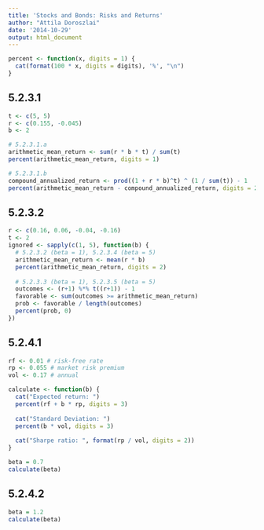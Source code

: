 ```yaml
---
title: 'Stocks and Bonds: Risks and Returns'
author: "Attila Doroszlai"
date: '2014-10-29'
output: html_document
---
```


```r
percent <- function(x, digits = 1) {
  cat(format(100 * x, digits = digits), '%', "\n")
}
```

## 5.2.3.1

```r
t <- c(5, 5)
r <- c(0.155, -0.045)
b <- 2

# 5.2.3.1.a
arithmetic_mean_return <- sum(r * b * t) / sum(t)
percent(arithmetic_mean_return, digits = 1)

# 5.2.3.1.b
compound_annualized_return <- prod((1 + r * b)^t) ^ (1 / sum(t)) - 1
percent(arithmetic_mean_return - compound_annualized_return, digits = 2)
```

## 5.2.3.2

```r
r <- c(0.16, 0.06, -0.04, -0.16)
t <- 2
ignored <- sapply(c(1, 5), function(b) {
  # 5.2.3.2 (beta = 1), 5.2.3.4 (beta = 5)
  arithmetic_mean_return <- mean(r * b)
  percent(arithmetic_mean_return, digits = 2)
  
  # 5.2.3.3 (beta = 1), 5.2.3.5 (beta = 5)
  outcomes <- (r+1) %*% t((r+1)) - 1
  favorable <- sum(outcomes >= arithmetic_mean_return)
  prob <- favorable / length(outcomes)
  percent(prob, 0)
})
```

## 5.2.4.1

```r
rf <- 0.01 # risk-free rate
rp <- 0.055 # market risk premium
vol <- 0.17 # annual

calculate <- function(b) {
  cat("Expected return: ")
  percent(rf + b * rp, digits = 3)
  
  cat("Standard Deviation: ")
  percent(b * vol, digits = 3)
  
  cat("Sharpe ratio: ", format(rp / vol, digits = 2))
}

beta = 0.7
calculate(beta)
```

## 5.2.4.2

```r
beta = 1.2
calculate(beta)
```